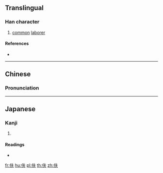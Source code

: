 {{character info/new}}
{{also|夫}}
==Translingual==

===Han character===
{{Han char|rn=9|rad=人|as=04|sn=6|four=25230|canj=OQO|ids=⿰亻夫}}

# [[common]] [[laborer]]

====References====
* {{Han ref|kx=0096.121|dkj=00451|dj=0204.070|hdz=10117.140|uh=4F15|ud=20245|bh=A5ED|bd=42477}}

----

==Chinese==
{{zh-forms}}

===Pronunciation===
{{zh-pron
|m=fū
|c=fu1
|mc=
|oc=
|ma=
|cat=n
}}

----

==Japanese==

===Kanji===
{{ja-kanji|grade=|rs=人04}}

# {{defn|lang=ja|sort=人04}}

====Readings====
* {{ja-readings|on=[[ふ]] (fu)|kun=[[むすめむこ]] (musumemuko)}}

[[fr:伕]]
[[hu:伕]]
[[pl:伕]]
[[th:伕]]
[[zh:伕]]